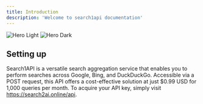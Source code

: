 ```yaml
---
title: Introduction
description: 'Welcome to search1api documentation'
---
```


<img
  className="block dark:hidden"
  src="/images/logo.png"
  alt="Hero Light"
/>
<img
  className="hidden dark:block"
  src="/images/logo.png"
  alt="Hero Dark"
/>

## Setting up

Search1API is a versatile search aggregation service that enables you to perform searches across Google, Bing, and DuckDuckGo. Accessible via a POST request, this API offers a cost-effective solution at just $0.99 USD for 1,000 queries per month. To acquire your API key, simply visit https://search2ai.online/api.